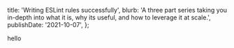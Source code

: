   title: 'Writing ESLint rules successfully',
  blurb:
    'A three part series taking you in-depth into what it is, why its useful, and how to leverage it at scale.',
  publishDate: '2021-10-07',
};

hello
